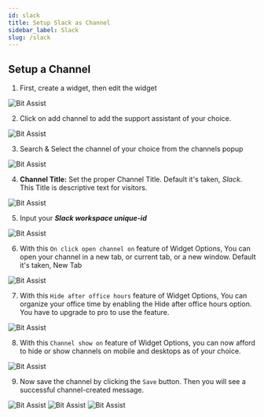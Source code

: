```yaml
---
id: slack
title: Setup Slack as Channel
sidebar_label: Slack
slug: /slack
---
```






<!-- ## Overview -->

## Setup a Channel

1.	First, create a widget, then edit the widget
  <Image src="channels/create-widget" alt="Bit Assist" w="1046" h="200"/>
 
2.	Click on add channel to add the support assistant of your choice.
  <Image src="channels/create-click-add-channel" alt="Bit Assist" w="1046" h="200"/>
 
3.	Search & Select the channel of your choice from the channels popup
  <Image src="channels/slack/search-and-select" alt="Bit Assist" w="1046" h="200"/>
 

4.	**Channel Title:** Set the proper Channel Title. Default it's taken, *Slack*. This Title is descriptive text for visitors.
  <Image src="channels/slack/channel-title" alt="Bit Assist" w="1046" h="200"/>
 
5.	Input your ***Slack workspace unique-id*** 
  <Image src="channels/slack/channel-username" alt="Bit Assist" w="1046" h="200"/>

6.	With this `On click open channel on` feature of Widget Options, You can open your channel in a new tab, or current tab, or a new window. Default it's taken, New Tab
  <Image src="channels/open-channel" alt="Bit Assist" w="1046" h="200"/>
 
7.	With this `Hide after office hours` feature of Widget Options, You can organize your office time by enabling the Hide after office hours option. You have to upgrade to pro to use the feature.
  <Image src="channels/business-hours" alt="Bit Assist" w="1046" h="200"/>
 
8.	With this `Channel show on` feature of Widget Options, you can now afford to hide or show channels on mobile and desktops as of your choice.
  <Image src="channels/hide-and-show-channel" alt="Bit Assist" w="1046" h="200"/>

9.	Now save the channel by clicking the `Save` button. Then you will see a successful channel-created message.
  <Image src="channels/save" alt="Bit Assist" w="1046" h="200"/>
  <Image src="channels/slack/successful-message" alt="Bit Assist" w="1046" h="200"/>
  <Image src="channels/slack/window-show" alt="Bit Assist" w="1046" h="200"/>



<Feedback/>
